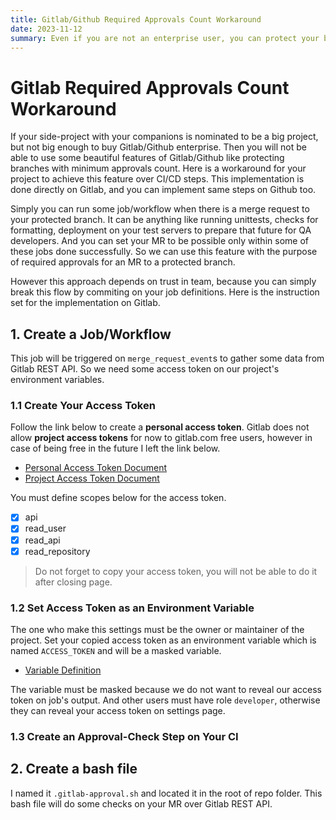 ```yaml
---
title: Gitlab/Github Required Approvals Count Workaround
date: 2023-11-12
summary: Even if you are not an enterprise user, you can protect your branches on your small private projects with your companions.
---
```


# Gitlab Required Approvals Count Workaround

If your side-project with your companions is nominated to be a big project, but not big enough to buy Gitlab/Github enterprise.
Then you will not be able to use some beautiful features of Gitlab/Github like protecting branches with minimum approvals count.
Here is a workaround for your project to achieve this feature over CI/CD steps.
This implementation is done directly on Gitlab, and you can implement same steps on Github too.

Simply you can run some job/workflow when there is a merge request to your protected branch.
It can be anything like running unittests, checks for formatting, deployment on your test servers to prepare that future for QA developers.
And you can set your MR to be possible only within some of these jobs done successfully.
So we can use this feature with the purpose of required approvals for an MR to a protected branch.

However this approach depends on trust in team, because you can simply break this flow by commiting on your job definitions.
Here is the instruction set for the implementation on Gitlab.

## 1. Create a Job/Workflow
This job will be triggered on `merge_request_event`s to gather some data from Gitlab REST API.
So we need some access token on our project's environment variables.

### 1.1 Create Your Access Token
Follow the link below to create a **personal access token**.
Gitlab does not allow **project access tokens** for now to gitlab.com free users,
however in case of being free in the future I left the link below.

- [Personal Access Token Document](https://docs.gitlab.com/ee/user/profile/personal_access_tokens.html#create-a-personal-access-token)
- [Project Access Token Document](https://docs.gitlab.com/ee/user/project/settings/project_access_tokens.html#create-a-project-access-token)

You must define scopes below for the access token.
- [x] api
- [x] read_user
- [x] read_api
- [x] read_repository

> Do not forget to copy your access token, you will not be able to do it after closing page.

### 1.2 Set Access Token as an Environment Variable
The one who make this settings must be the owner or maintainer of the project.
Set your copied access token as an environment variable which is named `ACCESS_TOKEN` and will be a masked variable.

- [Variable Definition](https://docs.gitlab.com/ee/ci/variables/#for-a-project)

The variable must be masked because we do not want to reveal our access token on job's output.
And other users must have role `developer`, otherwise they can reveal your access token on settings page.


### 1.3 Create an Approval-Check Step on Your CI



## 2. Create a bash file
I named it `.gitlab-approval.sh` and located it in the root of repo folder.
This bash file will do some checks on your MR over Gitlab REST API.



